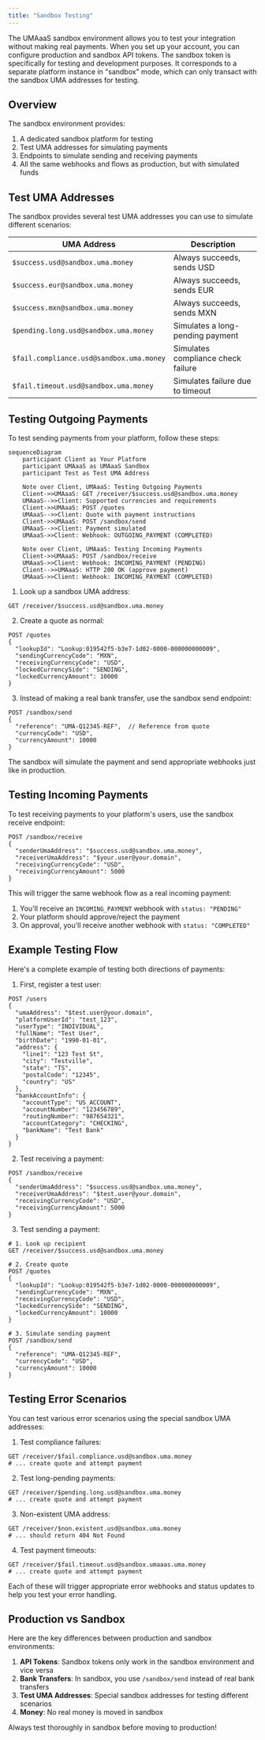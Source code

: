 ```yaml
---
title: "Sandbox Testing"
---
```

The UMAaaS sandbox environment allows you to test your integration without making real payments. When you set up your account, you can configure production and sandbox API tokens. The sandbox token is specifically for testing and development purposes.
It corresponds to a separate platform instance in "sandbox" mode, which can only transact with the sandbox UMA addresses for testing.

## Overview

The sandbox environment provides:

1. A dedicated sandbox platform for testing
2. Test UMA addresses for simulating payments
3. Endpoints to simulate sending and receiving payments
4. All the same webhooks and flows as production, but with simulated funds

## Test UMA Addresses

The sandbox provides several test UMA addresses you can use to simulate different scenarios:

| UMA Address | Description |
|------------|-------------|
| `$success.usd@sandbox.uma.money` | Always succeeds, sends USD |
| `$success.eur@sandbox.uma.money` | Always succeeds, sends EUR |
| `$success.mxn@sandbox.uma.money` | Always succeeds, sends MXN |
| `$pending.long.usd@sandbox.uma.money` | Simulates a long-pending payment |
| `$fail.compliance.usd@sandbox.uma.money` | Simulates compliance check failure |
| `$fail.timeout.usd@sandbox.uma.money` | Simulates failure due to timeout |

## Testing Outgoing Payments

To test sending payments from your platform, follow these steps:

```mermaid
sequenceDiagram
    participant Client as Your Platform
    participant UMAaaS as UMAaaS Sandbox
    participant Test as Test UMA Address

    Note over Client, UMAaaS: Testing Outgoing Payments
    Client->>UMAaaS: GET /receiver/$success.usd@sandbox.uma.money
    UMAaaS-->>Client: Supported currencies and requirements
    Client->>UMAaaS: POST /quotes
    UMAaaS-->>Client: Quote with payment instructions
    Client->>UMAaaS: POST /sandbox/send
    UMAaaS-->>Client: Payment simulated
    UMAaaS->>Client: Webhook: OUTGOING_PAYMENT (COMPLETED)

    Note over Client, UMAaaS: Testing Incoming Payments
    Client->>UMAaaS: POST /sandbox/receive
    UMAaaS->>Client: Webhook: INCOMING_PAYMENT (PENDING)
    Client-->>UMAaaS: HTTP 200 OK (approve payment)
    UMAaaS->>Client: Webhook: INCOMING_PAYMENT (COMPLETED)
```

1. Look up a sandbox UMA address:

```http
GET /receiver/$success.usd@sandbox.uma.money
```

2. Create a quote as normal:

```http
POST /quotes
{
  "lookupId": "Lookup:019542f5-b3e7-1d02-0000-000000000009",
  "sendingCurrencyCode": "MXN",
  "receivingCurrencyCode": "USD",
  "lockedCurrencySide": "SENDING",
  "lockedCurrencyAmount": 10000
}
```

3. Instead of making a real bank transfer, use the sandbox send endpoint:

```http
POST /sandbox/send
{
  "reference": "UMA-Q12345-REF",  // Reference from quote
  "currencyCode": "USD",
  "currencyAmount": 10000
}
```

The sandbox will simulate the payment and send appropriate webhooks just like in production.

## Testing Incoming Payments

To test receiving payments to your platform's users, use the sandbox receive endpoint:

```http
POST /sandbox/receive
{
  "senderUmaAddress": "$success.usd@sandbox.uma.money",
  "receiverUmaAddress": "$your.user@your.domain",
  "receivingCurrencyCode": "USD",
  "receivingCurrencyAmount": 5000
}
```

This will trigger the same webhook flow as a real incoming payment:

1. You'll receive an `INCOMING_PAYMENT` webhook with `status: "PENDING"`
2. Your platform should approve/reject the payment
3. On approval, you'll receive another webhook with `status: "COMPLETED"`

## Example Testing Flow

Here's a complete example of testing both directions of payments:

1. First, register a test user:

```http
POST /users
{
  "umaAddress": "$test.user@your.domain",
  "platformUserId": "test_123",
  "userType": "INDIVIDUAL",
  "fullName": "Test User",
  "birthDate": "1990-01-01",
  "address": {
    "line1": "123 Test St",
    "city": "Testville",
    "state": "TS",
    "postalCode": "12345",
    "country": "US"
  },
  "bankAccountInfo": {
    "accountType": "US_ACCOUNT",
    "accountNumber": "123456789",
    "routingNumber": "987654321",
    "accountCategory": "CHECKING",
    "bankName": "Test Bank"
  }
}
```

2. Test receiving a payment:

```http
POST /sandbox/receive
{
  "senderUmaAddress": "$success.usd@sandbox.uma.money",
  "receiverUmaAddress": "$test.user@your.domain",
  "receivingCurrencyCode": "USD",
  "receivingCurrencyAmount": 5000
}
```

3. Test sending a payment:

```http
# 1. Look up recipient
GET /receiver/$success.usd@sandbox.uma.money

# 2. Create quote
POST /quotes
{
  "lookupId": "Lookup:019542f5-b3e7-1d02-0000-000000000009",
  "sendingCurrencyCode": "MXN",
  "receivingCurrencyCode": "USD",
  "lockedCurrencySide": "SENDING",
  "lockedCurrencyAmount": 10000
}

# 3. Simulate sending payment
POST /sandbox/send
{
  "reference": "UMA-Q12345-REF",
  "currencyCode": "USD",
  "currencyAmount": 10000
}
```

## Testing Error Scenarios

You can test various error scenarios using the special sandbox UMA addresses:

1. Test compliance failures:

```http
GET /receiver/$fail.compliance.usd@sandbox.uma.money
# ... create quote and attempt payment
```

2. Test long-pending payments:

```http
GET /receiver/$pending.long.usd@sandbox.uma.money
# ... create quote and attempt payment
```

3. Non-existent UMA address:

```http
GET /receiver/$non.existent.usd@sandbox.uma.money
# ... should return 404 Not Found
```

4. Test payment timeouts:

```http
GET /receiver/$fail.timeout.usd@sandbox.umaaas.uma.money
# ... create quote and attempt payment
```

Each of these will trigger appropriate error webhooks and status updates to help you test your error handling.

## Production vs Sandbox

Here are the key differences between production and sandbox environments:

1. **API Tokens**: Sandbox tokens only work in the sandbox environment and vice versa
2. **Bank Transfers**: In sandbox, you use `/sandbox/send` instead of real bank transfers
3. **Test UMA Addresses**: Special sandbox addresses for testing different scenarios
4. **Money**: No real money is moved in sandbox

Always test thoroughly in sandbox before moving to production!
